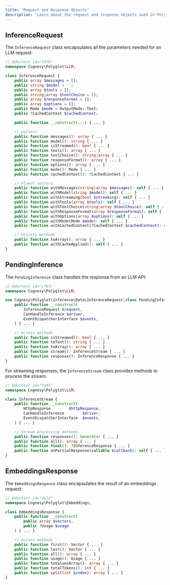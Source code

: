 ```yaml
---
title: 'Request and Response Objects'
description: 'Learn about the request and response objects used in Polyglot.'
---
```


## InferenceRequest

The `InferenceRequest` class encapsulates all the parameters needed for an LLM request:

```php
// @doctest id="f37b"
namespace Cognesy\Polyglot\LLM;

class InferenceRequest {
    public array $messages = [];
    public string $model = '';
    public array $tools = [];
    public string|array $toolChoice = [];
    public array $responseFormat = [];
    public array $options = [];
    public Mode $mode = OutputMode::Text;
    public ?CachedContext $cachedContext;

    public function __construct(...) { ... }

    // Getters
    public function messages(): array { ... }
    public function model(): string { ... }
    public function isStreamed(): bool { ... }
    public function tools(): array { ... }
    public function toolChoice(): string|array { ... }
    public function responseFormat(): array { ... }
    public function options(): array { ... }
    public function mode(): Mode { ... }
    public function cachedContext(): ?CachedContext { ... }

    // Fluent setters
    public function withMessages(string|array $messages): self { ... }
    public function withModel(string $model): self { ... }
    public function withStreaming(bool $streaming): self { ... }
    public function withTools(array $tools): self { ... }
    public function withToolChoice(string|array $toolChoice): self { ... }
    public function withResponseFormat(array $responseFormat): self { ... }
    public function withOptions(array $options): self { ... }
    public function withMode(Mode $mode): self { ... }
    public function withCachedContext(?CachedContext $cachedContext): self { ... }

    // Utility methods
    public function toArray(): array { ... }
    public function withCacheApplied(): self { ... }
}
```



## PendingInference

The `PendingInference` class handles the response from an LLM API:

```php
// @doctest id="cf63"
namespace Cognesy\Polyglot\LLM;

use Cognesy\Polyglot\Inference\Data\InferenceRequest;class PendingInference {
    public function __construct(
        InferenceRequest $request,
        CanHandleInference $driver,
        EventDispatcherInterface $events,
    ) { ... }

    // Access methods
    public function isStreamed(): bool { ... }
    public function toText(): string { ... }
    public function toArray(): array { ... }
    public function stream(): InferenceStream { ... }
    public function response(): InferenceResponse { ... }
}
```

For streaming responses, the `InferenceStream` class provides methods to process the stream:

```php
// @doctest id="7a95"
namespace Cognesy\Polyglot\LLM;

class InferenceStream {
    public function __construct(
        HttpResponse        $httpResponse,
        CanHandleInference        $driver,
        EventDispatcherInterface  $events,
    ) { ... }

    // Stream processing methods
    public function responses(): Generator { ... }
    public function all(): array { ... }
    public function final(): ?InferenceResponse { ... }
    public function onPartialResponse(callable $callback): self { ... }
}
```



## EmbeddingsResponse

The `EmbeddingsResponse` class encapsulates the result of an embeddings request:

```php
// @doctest id="de1d"
namespace Cognesy\Polyglot\Embeddings;

class EmbeddingsResponse {
    public function __construct(
        public array $vectors,
        public ?Usage $usage
    ) { ... }

    // Access methods
    public function first(): Vector { ... }
    public function last(): Vector { ... }
    public function all(): array { ... }
    public function usage(): Usage { ... }
    public function toValuesArray(): array { ... }
    public function totalTokens(): int { ... }
    public function split(int $index): array { ... }
}
```
